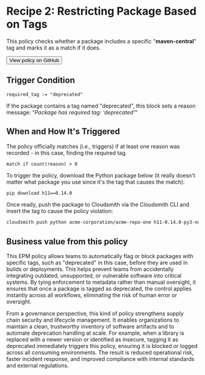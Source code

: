 
# Recipe 2: Restricting Package Based on Tags

This policy checks whether a package includes a specific "**maven-central**" tag and marks it as a match if it does.

<RemoteCodeBlock
  lang="rego"
  src="https://raw.githubusercontent.com/cloudsmith-io/rego-recipes/refs/heads/main/recipe-2/policy.rego"
/>

<Button href="https://github.com/cloudsmith-io/rego-recipes/blob/main/recipe-1/policy.rego" withArrow>
   <Icon title="View" name="github"/>
   View policy on GitHub
  </Button>

## Trigger Condition

```rego
required_tag := "deprecated"
```

If the package contains a tag named "deprecated", this block sets a reason message: “*Package has required tag: 'deprecated'*"

## When and How It's Triggered

The policy officially matches (i.e., triggers) if at least one reason was recorded -  in this case, finding the required tag.

```rego
match if count(reason) > 0
```

To trigger the policy, download the Python package below (it really doesn't matter what package you use since it's the tag that causes the match):

```bash
pip download h11==0.14.0
```

Once ready, push the package to Cloudsmith via the Cloudsmith CLI and insert the tag to cause the policy violation:

```bash
cloudsmith push python acme-corporation/acme-repo-one h11-0.14.0-py3-none-any.whl -k "$CLOUDSMITH_API_KEY"  --tags deprecated
```

## Business value from this policy

This EPM policy allows teams to automatically flag or block packages with specific tags, such as "deprecated" in this case, before they are used in builds or deployments. This helps prevent teams from accidentally integrating outdated, unsupported, or vulnerable software into critical systems. By tying enforcement to metadata rather than manual oversight, it ensures that once a package is tagged as deprecated, the control applies instantly across all workflows, eliminating the risk of human error or oversight.

From a governance perspective, this kind of policy strengthens supply chain security and lifecycle management. It enables organizations to maintain a clean, trustworthy inventory of software artifacts and to automate deprecation handling at scale. For example, when a library is replaced with a newer version or identified as insecure, tagging it as deprecated immediately triggers this policy, ensuring it is blocked or logged across all consuming environments. The result is reduced operational risk, faster incident response, and improved compliance with internal standards and external regulations.
